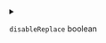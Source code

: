 
<details>
<summary>

`disableReplace`  <span class="config-field-type">boolean</span> 

</summary>

DisableReplace prevents DevSpace from actually replacing the pod with modifications so that
the pod starts up correctly.

</details>
